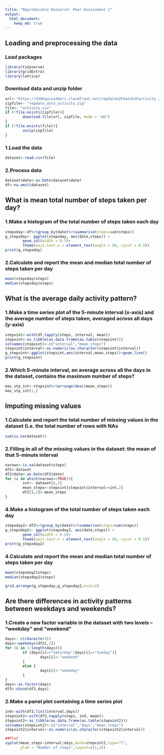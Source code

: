 ```yaml
---
title: "Reproducible Research: Peer Assessment 1"
output: 
  html_document:
    keep_md: true
---
```



## Loading and preprocessing the data
### Load packages
```r
library(tidyverse)
library(gridExtra)
library(lattice)
```
### Download data and unzip folder
```r
url<-"https://d396qusza40orc.cloudfront.net/repdata%2Fdata%2Factivity.zip"
zipfile<- "repdata_data_activity.zip"
file<- "activity.csv"
if (!file.exists(zipfile)){
        download.file(url, zipfile, mode = "wb")
}
if (!file.exists(file)){
        unzip(zipfile)
}
```
### 1.Load the data
```r
dataset<-read.csv(file)
```
### 2.Process data
```r
dataset$date<-as.Date(dataset$date)
df<-na.omit(dataset)
```

## What is mean total number of steps taken per day?
### 1.Make a histogram of the total number of steps taken each day
```r
stepxday<-df%>%group_by(date)%>%summarise(steps=sum(steps))
g_stepxday<- ggplot(stepxday, aes(date,steps)) + 
        geom_col(width = 0.5)+
        theme(axis.text.x = element_text(angle = 90, vjust = 0.5))
print(g_stepxday)
```

### 2.Calculate and report the mean and median total number of steps taken per day
```r
mean(stepxday$steps)
median(stepxday$steps)
```

## What is the average daily activity pattern?
### 1.Make a time series plot of the 5-minute interval (x-axis) and the average number of steps taken, averaged across all days (y-axis)
```r
stepxint<-with(df,tapply(steps, interval, mean))
stepxint<-as_tibble(as.data.frame(as.table(stepxint)))
colnames(stepxint)<-c("interval","mean_steps")
stepxint$interval<-as.numeric(as.character(stepxint$interval))
g_stepxint<-ggplot(stepxint,aes(interval,mean_steps))+geom_line()
print(g_stepxint)
```

### 2.Which 5-minute interval, on average across all the days in the dataset, contains the maximum number of steps?
```r
max_stp_int<-stepxint%>%arrange(desc(mean_steps))
max_stp_int[1,]
```

## Imputing missing values
### 1.Calculate and report the total number of missing values in the dataset (i.e. the total number of rows with NAs
```r
sum(is.na(dataset))
```

### 2.Filling in all of the missing values in the dataset: the mean of that 5-minute interval
```r
narows<-is.na(dataset$steps)
df2<-dataset
df2$date<-as.Date(df2$date)
for (i in which(narows==TRUE)){
        int<- dataset[i,3]
        mean_steps<-stepxint[stepxint$interval==int,2]
        df2[i,1]<-mean_steps
}
```

### 4.Make a histogram of the total number of steps taken each day
```r
stepxday2<-df2%>%group_by(date)%>%summarise(steps=sum(steps))
g_stepxday2<- ggplot(stepxday2, aes(date,steps)) + 
        geom_col(width = 0.5)+
        theme(axis.text.x = element_text(angle = 90, vjust = 0.5))
print(g_stepxday2)
```

### 4.Calculate and report the mean and median total number of steps taken per day
```r
mean(stepxday2$steps)
median(stepxday2$steps)

grid.arrange(g_stepxday,g_stepxday2,ncol=2)
```

## Are there differences in activity patterns between weekdays and weekends?
### 1.Create a new factor variable in the dataset with two levels -- "weekday" and "weekend"
```r
days<- c(character())
days<-weekdays(df2[,2])
for (i in 1:length(days)){
        if (days[i]=="Saturday"|days[i]=="Sunday"){
                days[i]<-"weekend"
        }
        else {
                days[i]<-"weekday"
        } 
}
days<-as.factor(days)
df3<-cbind(df2,days)
```

### 2.Make a panel plot containing a time series plot
```r
ind<-with(df3,list(interval,days))
stepxint2<-with(df3,tapply(steps, ind, mean))
stepxint2<-as_tibble(as.data.frame(as.table(stepxint2)))
colnames(stepxint2)<-c("interval","days","mean_steps")
stepxint2$interval<-as.numeric(as.character(stepxint2$interval))

##Plot
xyplot(mean_steps~interval|days,data=stepxint2,type="l",
       ylab = "Number of steps",layout=c(1,2))
```
